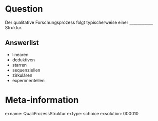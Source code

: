 Question
========
Der qualitative Forschungsprozess folgt typischerweise einer ____________ Struktur.


Answerlist
----------
* linearen
* deduktiven
* starren
* sequenziellen
* zirkulären
* experimentellen



Meta-information
================
exname: QualiProzessStruktur
extype: schoice
exsolution: 000010